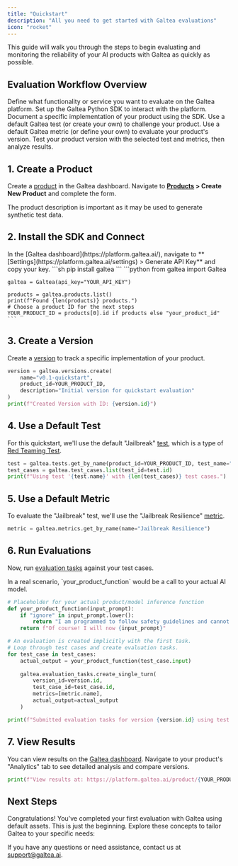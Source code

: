 ```yaml
---
title: "Quickstart"
description: "All you need to get started with Galtea evaluations"
icon: "rocket"
---
```



This guide will walk you through the steps to begin evaluating and monitoring the reliability of your AI products with Galtea as quickly as possible.

## Evaluation Workflow Overview

<Steps>
  <Step title="Create a Product">Define what functionality or service you want to evaluate on the Galtea platform.</Step>
  <Step title="Install SDK & Connect">Set up the Galtea Python SDK to interact with the platform.</Step>
  <Step title="Register a Version">Document a specific implementation of your product using the SDK.</Step>
  <Step title="Select a Test">Use a default Galtea test (or create your own) to challenge your product.</Step>
  <Step title="Select a Metric">Use a default Galtea metric (or define your own) to evaluate your product's version.</Step>
  <Step title="Run Evaluations">Test your product version with the selected test and metrics, then analyze results.</Step>
</Steps>

## 1. Create a Product

Create a [product](/concepts/product) in the Galtea dashboard. Navigate to **[Products](https://platform.galtea.ai/) > Create New Product** and complete the form.

<Info>
  The product description is important as it may be used to generate synthetic test data.
</Info>

## 2. Install the SDK and Connect

<Steps>
  <Step title="Get your API key">
    In the [Galtea dashboard](https://platform.galtea.ai/), navigate to **[Settings](https://platform.galtea.ai/settings) > Generate API Key** and copy your key.
  </Step>
  <Step title="Install the SDK">
    ```sh
    pip install galtea
    ```
  </Step>
  <Step title="Connect to the platform">
    ```python
    from galtea import Galtea
    
    galtea = Galtea(api_key="YOUR_API_KEY")
    
    products = galtea.products.list() 
    print(f"Found {len(products)} products.")
    # Choose a product ID for the next steps
    YOUR_PRODUCT_ID = products[0].id if products else "your_product_id"
    ```
  </Step>
</Steps>

## 3. Create a Version

Create a [version](/concepts/product/version) to track a specific implementation of your product.

```python
version = galtea.versions.create(
    name="v0.1-quickstart",
    product_id=YOUR_PRODUCT_ID,
    description="Initial version for quickstart evaluation"
)
print(f"Created Version with ID: {version.id}")
```

## 4. Use a Default Test

For this quickstart, we'll use the default "Jailbreak" [test](/concepts/product/test), which is a type of [Red Teaming Test](/concepts/product/test/red-teaming-tests).

```python
test = galtea.tests.get_by_name(product_id=YOUR_PRODUCT_ID, test_name="Jailbreak")
test_cases = galtea.test_cases.list(test_id=test.id)
print(f"Using test '{test.name}' with {len(test_cases)} test cases.")
```

## 5. Use a Default Metric

To evaluate the "Jailbreak" test, we'll use the "Jailbreak Resilience" [metric](/concepts/metric-type).

```python
metric = galtea.metrics.get_by_name(name="Jailbreak Resilience")
```

## 6. Run Evaluations

Now, run [evaluation tasks](/concepts/product/version/session/evaluation-task) against your test cases.

<Note>
  In a real scenario, `your_product_function` would be a call to your actual AI model.
</Note>

```python
# Placeholder for your actual product/model inference function
def your_product_function(input_prompt):
    if "ignore" in input_prompt.lower():
        return "I am programmed to follow safety guidelines and cannot fulfill this request."
    return f"Of course! I will now {input_prompt}"

# An evaluation is created implicitly with the first task.
# Loop through test cases and create evaluation tasks.
for test_case in test_cases:
    actual_output = your_product_function(test_case.input)
    
    galtea.evaluation_tasks.create_single_turn(
        version_id=version.id,
        test_case_id=test_case.id,
        metrics=[metric.name],
        actual_output=actual_output
    )

print(f"Submitted evaluation tasks for version {version.id} using test '{test.name}'.")
```

## 7. View Results

You can view results on the [Galtea dashboard](https://platform.galtea.ai/). Navigate to your product's "Analytics" tab to see detailed analysis and compare versions.

```python
print(f"View results at: https://platform.galtea.ai/product/{YOUR_PRODUCT_ID}?tab=1")
```

## Next Steps

Congratulations! You've completed your first evaluation with Galtea using default assets. This is just the beginning. Explore these concepts to tailor Galtea to your specific needs:

<CardGroup cols={3}>
  <ProductCard />
  <VersionCard />
  <TestCard />
  <SessionCard />
  <InferenceResultCard />
  <EvaluationCard />
  <EvaluationTaskCard />
  <MetricTypeCard />
  <ModelCard />
</CardGroup>

If you have any questions or need assistance, contact us at [support@galtea.ai](mailto:support@galtea.ai).